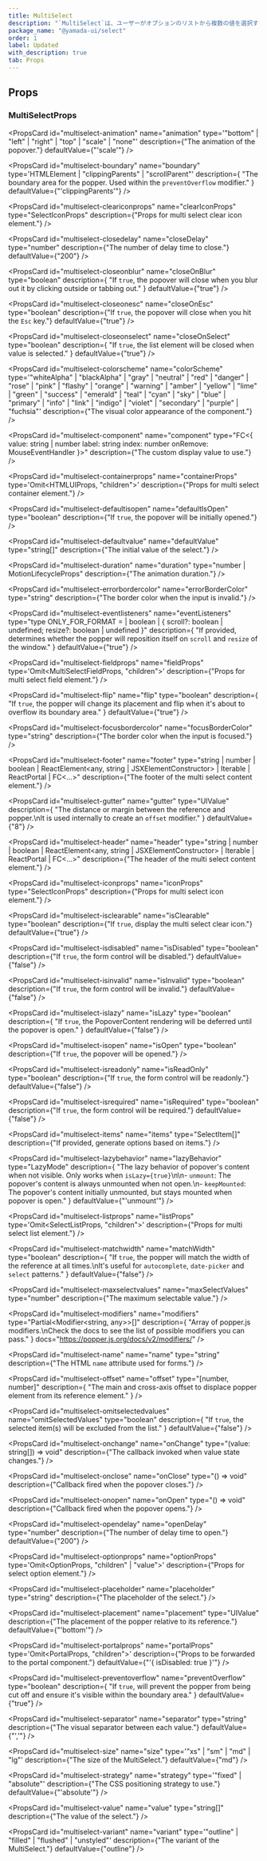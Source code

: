 ```yaml
---
title: MultiSelect
description: "`MultiSelect`は、ユーザーがオプションのリストから複数の値を選択するために使用されるコンポーネントです。"
package_name: "@yamada-ui/select"
order: 1
label: Updated
with_description: true
tab: Props
---
```


## Props

### MultiSelectProps

<PropsCard
  id="multiselect-animation"
  name="animation"
  type='"bottom" | "left" | "right" | "top" | "scale" | "none"'
  description={"The animation of the popover."}
  defaultValue={"'scale'"}
/>

<PropsCard
  id="multiselect-boundary"
  name="boundary"
  type='HTMLElement | "clippingParents" | "scrollParent"'
  description={
    "The boundary area for the popper. Used within the `preventOverflow` modifier."
  }
  defaultValue={"'clippingParents'"}
/>

<PropsCard
  id="multiselect-cleariconprops"
  name="clearIconProps"
  type="SelectIconProps"
  description={"Props for multi select clear icon element."}
/>

<PropsCard
  id="multiselect-closedelay"
  name="closeDelay"
  type="number"
  description={"The number of delay time to close."}
  defaultValue={"200"}
/>

<PropsCard
  id="multiselect-closeonblur"
  name="closeOnBlur"
  type="boolean"
  description={
    "If `true`, the popover will close when you blur out it by clicking outside or tabbing out."
  }
  defaultValue={"true"}
/>

<PropsCard
  id="multiselect-closeonesc"
  name="closeOnEsc"
  type="boolean"
  description={"If `true`, the popover will close when you hit the `Esc` key."}
  defaultValue={"true"}
/>

<PropsCard
  id="multiselect-closeonselect"
  name="closeOnSelect"
  type="boolean"
  description={
    "If `true`, the list element will be closed when value is selected."
  }
  defaultValue={"true"}
/>

<PropsCard
  id="multiselect-colorscheme"
  name="colorScheme"
  type='"whiteAlpha" | "blackAlpha" | "gray" | "neutral" | "red" | "danger" | "rose" | "pink" | "flashy" | "orange" | "warning" | "amber" | "yellow" | "lime" | "green" | "success" | "emerald" | "teal" | "cyan" | "sky" | "blue" | "primary" | "info" | "link" | "indigo" | "violet" | "secondary" | "purple" | "fuchsia"'
  description={"The visual color appearance of the component."}
/>

<PropsCard
  id="multiselect-component"
  name="component"
  type="FC<{
  value: string | number
  label: string
  index: number
  onRemove: MouseEventHandler<HTMLElement>
}>"
  description={"The custom display value to use."}
/>

<PropsCard
  id="multiselect-containerprops"
  name="containerProps"
  type='Omit<HTMLUIProps, "children">'
  description={"Props for multi select container element."}
/>

<PropsCard
  id="multiselect-defaultisopen"
  name="defaultIsOpen"
  type="boolean"
  description={"If `true`, the popover will be initially opened."}
/>

<PropsCard
  id="multiselect-defaultvalue"
  name="defaultValue"
  type="string[]"
  description={"The initial value of the select."}
/>

<PropsCard
  id="multiselect-duration"
  name="duration"
  type="number | MotionLifecycleProps<number>"
  description={"The animation duration."}
/>

<PropsCard
  id="multiselect-errorbordercolor"
  name="errorBorderColor"
  type="string"
  description={"The border color when the input is invalid."}
/>

<PropsCard
  id="multiselect-eventlisteners"
  name="eventListeners"
  type="type ONLY_FOR_FORMAT =
  | boolean
  | { scroll?: boolean | undefined; resize?: boolean | undefined }"
  description={
    "If provided, determines whether the popper will reposition itself on `scroll`  and `resize` of the window."
  }
  defaultValue={"true"}
/>

<PropsCard
  id="multiselect-fieldprops"
  name="fieldProps"
  type='Omit<MultiSelectFieldProps, "children">'
  description={"Props for multi select field element."}
/>

<PropsCard
  id="multiselect-flip"
  name="flip"
  type="boolean"
  description={
    "If `true`, the popper will change its placement and flip when it's about to overflow its boundary area."
  }
  defaultValue={"true"}
/>

<PropsCard
  id="multiselect-focusbordercolor"
  name="focusBorderColor"
  type="string"
  description={"The border color when the input is focused."}
/>

<PropsCard
  id="multiselect-footer"
  name="footer"
  type="string | number | boolean | ReactElement<any, string | JSXElementConstructor<any>> | Iterable<ReactNode> | ReactPortal | FC<...>"
  description={"The footer of the multi select content element."}
/>

<PropsCard
  id="multiselect-gutter"
  name="gutter"
  type="UIValue<number>"
  description={
    "The distance or margin between the reference and popper.\nIt is used internally to create an `offset` modifier."
  }
  defaultValue={"8"}
/>

<PropsCard
  id="multiselect-header"
  name="header"
  type="string | number | boolean | ReactElement<any, string | JSXElementConstructor<any>> | Iterable<ReactNode> | ReactPortal | FC<...>"
  description={"The header of the multi select content element."}
/>

<PropsCard
  id="multiselect-iconprops"
  name="iconProps"
  type="SelectIconProps"
  description={"Props for multi select icon element."}
/>

<PropsCard
  id="multiselect-isclearable"
  name="isClearable"
  type="boolean"
  description={"If `true`, display the multi select clear icon."}
  defaultValue={"true"}
/>

<PropsCard
  id="multiselect-isdisabled"
  name="isDisabled"
  type="boolean"
  description={"If `true`, the form control will be disabled."}
  defaultValue={"false"}
/>

<PropsCard
  id="multiselect-isinvalid"
  name="isInvalid"
  type="boolean"
  description={"If `true`, the form control will be invalid."}
  defaultValue={"false"}
/>

<PropsCard
  id="multiselect-islazy"
  name="isLazy"
  type="boolean"
  description={
    "If `true`, the PopoverContent rendering will be deferred until the popover is open."
  }
  defaultValue={"false"}
/>

<PropsCard
  id="multiselect-isopen"
  name="isOpen"
  type="boolean"
  description={"If `true`, the popover will be opened."}
/>

<PropsCard
  id="multiselect-isreadonly"
  name="isReadOnly"
  type="boolean"
  description={"If `true`, the form control will be readonly."}
  defaultValue={"false"}
/>

<PropsCard
  id="multiselect-isrequired"
  name="isRequired"
  type="boolean"
  description={"If `true`, the form control will be required."}
  defaultValue={"false"}
/>

<PropsCard
  id="multiselect-items"
  name="items"
  type="SelectItem[]"
  description={"If provided, generate options based on items."}
/>

<PropsCard
  id="multiselect-lazybehavior"
  name="lazyBehavior"
  type="LazyMode"
  description={
    "The lazy behavior of popover's content when not visible. Only works when `isLazy={true}`\n\n- `unmount`: The popover's content is always unmounted when not open.\n- `keepMounted`: The popover's content initially unmounted, but stays mounted when popover is open."
  }
  defaultValue={"'unmount'"}
/>

<PropsCard
  id="multiselect-listprops"
  name="listProps"
  type='Omit<SelectListProps, "children">'
  description={"Props for multi select list element."}
/>

<PropsCard
  id="multiselect-matchwidth"
  name="matchWidth"
  type="boolean"
  description={
    "If `true`, the popper will match the width of the reference at all times.\nIt's useful for `autocomplete`, `date-picker` and `select` patterns."
  }
  defaultValue={"false"}
/>

<PropsCard
  id="multiselect-maxselectvalues"
  name="maxSelectValues"
  type="number"
  description={"The maximum selectable value."}
/>

<PropsCard
  id="multiselect-modifiers"
  name="modifiers"
  type="Partial<Modifier<string, any>>[]"
  description={
    "Array of popper.js modifiers.\nCheck the docs to see the list of possible modifiers you can pass."
  }
  docs="https://popper.js.org/docs/v2/modifiers/"
/>

<PropsCard
  id="multiselect-name"
  name="name"
  type="string"
  description={"The HTML `name` attribute used for forms."}
/>

<PropsCard
  id="multiselect-offset"
  name="offset"
  type="[number, number]"
  description={
    "The main and cross-axis offset to displace popper element from its reference element."
  }
/>

<PropsCard
  id="multiselect-omitselectedvalues"
  name="omitSelectedValues"
  type="boolean"
  description={
    "If `true`, the selected item(s) will be excluded from the list."
  }
  defaultValue={"false"}
/>

<PropsCard
  id="multiselect-onchange"
  name="onChange"
  type="(value: string[]) => void"
  description={"The callback invoked when value state changes."}
/>

<PropsCard
  id="multiselect-onclose"
  name="onClose"
  type="() => void"
  description={"Callback fired when the popover closes."}
/>

<PropsCard
  id="multiselect-onopen"
  name="onOpen"
  type="() => void"
  description={"Callback fired when the popover opens."}
/>

<PropsCard
  id="multiselect-opendelay"
  name="openDelay"
  type="number"
  description={"The number of delay time to open."}
  defaultValue={"200"}
/>

<PropsCard
  id="multiselect-optionprops"
  name="optionProps"
  type='Omit<OptionProps, "children" | "value">'
  description={"Props for select option element."}
/>

<PropsCard
  id="multiselect-placeholder"
  name="placeholder"
  type="string"
  description={"The placeholder of the select."}
/>

<PropsCard
  id="multiselect-placement"
  name="placement"
  type="UIValue<Placement>"
  description={"The placement of the popper relative to its reference."}
  defaultValue={"'bottom'"}
/>

<PropsCard
  id="multiselect-portalprops"
  name="portalProps"
  type='Omit<PortalProps, "children">'
  description={"Props to be forwarded to the portal component."}
  defaultValue={"'{ isDisabled: true }'"}
/>

<PropsCard
  id="multiselect-preventoverflow"
  name="preventOverflow"
  type="boolean"
  description={
    "If `true`, will prevent the popper from being cut off and ensure it's visible within the boundary area."
  }
  defaultValue={"true"}
/>

<PropsCard
  id="multiselect-separator"
  name="separator"
  type="string"
  description={"The visual separator between each value."}
  defaultValue={"','"}
/>

<PropsCard
  id="multiselect-size"
  name="size"
  type='"xs" | "sm" | "md" | "lg"'
  description={"The size of the MultiSelect."}
  defaultValue={"md"}
/>

<PropsCard
  id="multiselect-strategy"
  name="strategy"
  type='"fixed" | "absolute"'
  description={"The CSS positioning strategy to use."}
  defaultValue={"'absolute'"}
/>

<PropsCard
  id="multiselect-value"
  name="value"
  type="string[]"
  description={"The value of the select."}
/>

<PropsCard
  id="multiselect-variant"
  name="variant"
  type='"outline" | "filled" | "flushed" | "unstyled"'
  description={"The variant of the MultiSelect."}
  defaultValue={"outline"}
/>
